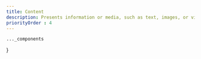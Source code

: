```yaml
---
title: Content
description: Presents information or media, such as text, images, or videos, in a structured layout to engage users and convey key messages.
priorityOrder : 4
---
```



    ..._components
}

<BlockPreview
    title="Center Screenshot"
    src="/blocks-preview/content/center-screenshot"
    code={centerScreenshotCode}
    client:visible
/>

<BlockPreview
    title="Left Screenshot"
    src="/blocks-preview/content/left-screenshot"
    code={screenshotCode}
    client:visible
/>

<BlockPreview
    title="Right Screenshot"
    src="/blocks-preview/content/right-screenshot"
    code={rightScreenshotCode}
    client:visible
/>

<BlockPreview
    title="With Image and Features"
    src="/blocks-preview/content/image-features"
    code={imageFeaturesCode}
    client:visible
/>

<BlockPreview
    title="With Image"
    src="/blocks-preview/content/with-image"
    code={withImageCode}
    client:visible
/>

<BlockPreview
    title="Grid Content"
    src="/blocks-preview/content/grid-content"
    code={gridContentCode}
    client:visible
/>

<BlockPreview
    title="Grid"
    src="/blocks-preview/content/grid"
    code={gridCode}
    client:visible
/>

<BlockPreview
    title="Grid Paragraphs"
    src="/blocks-preview/content/grid-paragraphs"
    code={gridParagraphsCode}
    client:visible
/>